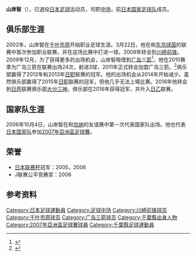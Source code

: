 {{noteta|G1=足球}}{{Football player infobox| 
| playername= 山岸智
| image    = [[File:Satoru_Yamagishi.jpg|150px]]
| fullname = 山岸智
| englishfullname = Satoru Yamagishi
| nickname    = 
| height      = {{height|meters=1.83}}
| dateofbirth = {{Birth date and age|1983|5|3}}
| cityofbirth = [[千叶县|千叶县]][[千叶市|千叶市]]
| countryofbirth = {{JPN}}
| clubnumber = 
| currentclub  = 
| position = [[中场|中场]]
| youthyears1 = 1999–2001
| youthclubs1 = [[千叶市原|千叶市原]]
|years1=2002–2007|clubs1= [[千叶市原|千叶市原]] |caps1=130|goals1=20
|years2=2008–2009|clubs2= [[川崎前锋|川崎前锋]] |caps2=45|goals2=0
|years3=2010–2015|clubs3= [[广岛三箭|广岛三箭]] |caps3=115|goals3=9
|years4=2016–2017|clubs4= [[大分三神|大分三神]] |caps4=44|goals4=0
|years5=2018–2020|clubs5= [[市原勝絆|市原勝絆]] |caps5=|goals5=
|nationalyears1=2003|nationalteam1= [[日本20歲以下足球代表隊|日本U-20]] |nationalcaps1=2|nationalgoals1=0
|nationalyears2=2006– 2008|nationalteam2= [[日本國家足球隊|日本]]|nationalcaps2=11|nationalgoals2=0
| pcupdate = 2021年1月22日
| ntupdate = 2010年12月17日
}}
'''山岸智'''（{{bd|1983年|5月3日||}}），已退役[[日本|日本]][[足球|足球]]运动员，司职[[中场|中场]]，前[[日本国家足球队|日本国家足球队]]成员。

==俱乐部生涯==
2002年，山岸智在[[JEF聯市原·千葉|千叶市原]]开始职业足球生涯。3月22日，他在和[[东京绿茵|东京绿茵]]的联赛中首次参加职业联赛，并在这场比赛中打进一球。2008年转会到[[川崎前锋|川崎前锋]]。2009年12月，为了获得更多的出场机会，山岸智租借到[[广岛三箭|广岛三箭]]<ref name="KANALOCO">{{Cite web|author=[[神奈川新聞社|神奈川新聞社]]|date=2009-12-06|url=http://news.kanaloco.jp/localnews/article/0912060021/|title=MF山岸がJ1広島へ、1年間の期限付き移籍|accessdate=2010-01-01|deadurl=yes|archiveurl=https://web.archive.org/web/20110609094837/http://news.kanaloco.jp/localnews/article/0912060021/|archivedate=2011-06-09}}</ref>。他在2010赛季为广岛三箭在联赛出场24次，射进3球，2011年正式转会加盟广岛三箭。<ref>{{Cite web|publisher=中国新聞|date=2010-12-12|url=http://www.chugoku-np.co.jp/Sanfre/Sw201012210051.html|title=山岸が完全移籍 必要不可欠な戦力|accessdate=2011-01-18|archive-date=2010-12-24|archive-url=https://web.archive.org/web/20101224170018/http://www.chugoku-np.co.jp/Sanfre/Sw201012210051.html|dead-url=no}}</ref>俱乐部赢得了2012年和2013年[[日职|日职]]联赛的冠军。他的出场机会从2014年开始减少。虽然俱乐部赢得了2015年[[日职|日职]]联赛的冠军，但他几乎无法上場比赛。2016年他转会到[[日丙|日丙]]联赛俱乐部[[大分三神|大分三神]]。俱乐部在2016年获得冠军，并升入[[日乙|日乙]]联赛。

==国家队生涯==
2006年10月4日，山岸智在和[[加纳国家足球队|加纳]]的友谊赛中第一次代表国家队出场。他也代表[[日本国家足球队|日本国家队]]参加[[2007年亞洲盃足球賽|2007年亞洲盃足球賽]]。

==荣誉==
* [[日本联赛杯|日本联赛杯]]冠军：2005，2006
* J联赛公平竞赛奖：2006

==参考资料==
{{reflist}}

{{2003年世界青年錦標賽日本参赛名单}}
{{2007年亚洲杯足球赛日本参赛名单}}

[[Category:日本足球運動員|Category:日本足球運動員]]
[[Category:足球中场|Category:足球中场]]
[[Category:川崎前锋球员|Category:川崎前锋球员]]
[[Category:千叶市原球员|Category:千叶市原球员]]
[[Category:广岛三箭球员|Category:广岛三箭球员]]
[[Category:千葉縣出身人物|Category:千葉縣出身人物]]
[[Category:2007年亞洲盃足球賽球員|Category:2007年亞洲盃足球賽球員]]
[[Category:千葉縣足球運動員|Category:千葉縣足球運動員]]
